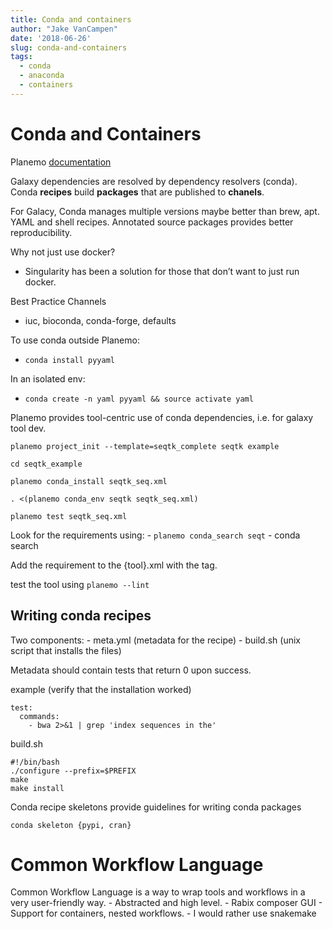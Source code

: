 ```yaml
---
title: Conda and containers
author: "Jake VanCampen"
date: '2018-06-26'
slug: conda-and-containers
tags:
  - conda
  - anaconda
  - containers
---
```




# Conda and Containers

Planemo [documentation](https://planemo.readthedocs.io/en/latest/appliance.html) 

Galaxy dependencies are resolved by dependency resolvers (conda). Conda **recipes** build **packages** that are published to **chanels**. 

For Galacy, Conda manages multiple versions maybe better than brew, apt. YAML and shell recipes. Annotated source packages provides better reproducibility. 

Why not just use docker? 

  - Singularity has been a solution for those that don't want to just run docker. 
  
Best Practice Channels 

  - iuc, bioconda, conda-forge, defaults
  
To use conda outside Planemo: 

  - `conda install pyyaml` 
  
In an isolated env: 

  - `conda create -n yaml pyyaml && source activate yaml` 
  
  
Planemo provides tool-centric use of conda dependencies, i.e. for galaxy tool dev.

```
planemo project_init --template=seqtk_complete seqtk example

cd seqtk_example

planemo conda_install seqtk_seq.xml 

. <(planemo conda_env seqtk seqtk_seq.xml)

planemo test seqtk_seq.xml 
```

Look for the requirements using:
  - `planemo conda_search seqt` 
  - conda search 


Add the requirement to the {tool}.xml with the <requirements></requirements> tag. 

test the tool using `planemo --lint`


## Writing conda recipes

Two components: 
  - meta.yml (metadata for the recipe) 
  - build.sh (unix script that installs the files) 
  
Metadata should contain tests that return 0 upon success. 

example (verify that the installation worked)

```
test:
  commands:
    - bwa 2>&1 | grep 'index sequences in the'
```

build.sh

```
#!/bin/bash
./configure --prefix=$PREFIX
make
make install
```

Conda recipe skeletons provide guidelines for writing conda packages

`conda skeleton {pypi, cran}`


# Common Workflow Language

Common Workflow Language is a way to wrap tools and workflows in a very user-friendly way.
  - Abstracted and high level. 
  - Rabix composer GUI
  - Support for containers, nested workflows. 
  - I would rather use snakemake
  

  





















